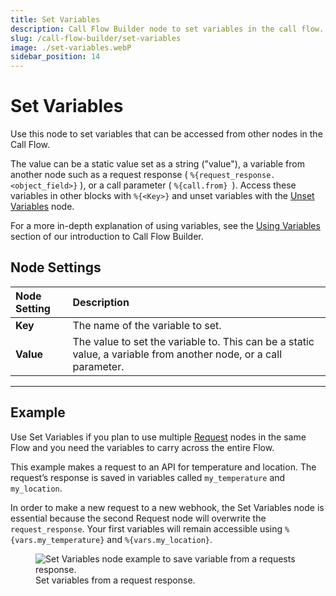 ---
title: Set Variables
description: Call Flow Builder node to set variables in the call flow.
slug: /call-flow-builder/set-variables
image: ./set-variables.webP
sidebar_position: 14
---

# Set Variables

Use this node to set variables that can be accessed from other nodes in the Call Flow.

The value can be a static value set as a string ("value"), 
a variable from another node such as a request response ( `%{request_response.<object_field>}` ), 
or a call parameter ( `%{call.from} `).
Access these variables in other blocks with `%{<Key>}` and unset variables with the [Unset Variables](../unset_variables/index.mdx) node.

For a more in-depth explanation of using variables, see the
[Using Variables](/docs/call-flow-builder/index.mdx#variables)
section of our introduction to Call Flow Builder.


## **Node Settings**

| Node Setting | Description                                                                                                      |
|:-------------|:-----------------------------------------------------------------------------------------------------------------|
| **Key**      | The name of the variable to set.                                                                                 |
| **Value**    | The value to set the variable to. This can be a static value, a variable from another node, or a call parameter. |

---

## **Example**

Use Set Variables if you plan to use multiple 
[Request](../request/index.mdx) 
nodes in the same Flow and you need the variables to carry across the entire Flow.

This example makes a request to an API for temperature and location.
The request’s response is saved in variables called `my_temperature` and `my_location`.

In order to make a new request to a new webhook, the Set Variables node is essential because
the second Request node will overwrite the `request_response`.
Your first variables will remain accessible using `%{vars.my_temperature}` and `%{vars.my_location}`.

<figure>
  <img className="img-600" src={require("./set-variables.webP").default} alt="Set Variables node example to save variable from a requests response."/>
  <figcaption>Set variables from a request response.</figcaption>
</figure>
